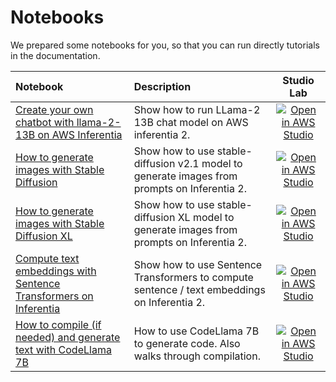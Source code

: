 <!---
Copyright 2024 The HuggingFace Team. All rights reserved.

Licensed under the Apache License, Version 2.0 (the "License");
you may not use this file except in compliance with the License.
You may obtain a copy of the License at

    http://www.apache.org/licenses/LICENSE-2.0

Unless required by applicable law or agreed to in writing, software
distributed under the License is distributed on an "AS IS" BASIS,
WITHOUT WARRANTIES OR CONDITIONS OF ANY KIND, either express or implied.
See the License for the specific language governing permissions and
limitations under the License.
-->

# Notebooks

We prepared some notebooks for you, so that you can run directly tutorials in the documentation.

| Notebook                                                                                                                                                                                | Description                                                                                                                                                                       |        Studio Lab                                                                                                                                                                                                       |
|:----------------------------------------------------------------------------------------------------------------------------------------------------------------------------------------|:----------------------------------------------------------------------------------------------------------------------------------------------------------------------------------|:-----------------------------------------------------------------------------------------------------------------------------------------------------------------------------------------------------------------------:|
| [Create your own chatbot with llama-2-13B on AWS Inferentia](https://github.com/huggingface/optimum-neuron/blob/main/notebooks/text-generation/llama2-13b-chatbot.ipynb)                | Show how to run LLama-2 13B chat model on AWS inferentia 2.                                                                                                                       | [![Open in AWS Studio](https://studiolab.sagemaker.aws/studiolab.svg)](https://studiolab.sagemaker.aws/import/github/huggingface/optimum-neuron/blob/main/notebooks/text-generation/llama2-13b-chatbot.ipynb)           |
| [How to generate images with Stable Diffusion](https://github.com/huggingface/optimum-neuron/blob/main/notebooks/stable-diffusion/stable-diffusion-txt2img.ipynb)                       | Show how to use stable-diffusion v2.1 model to generate images from prompts on Inferentia 2.                                                                                      | [![Open in AWS Studio](https://studiolab.sagemaker.aws/studiolab.svg)](https://studiolab.sagemaker.aws/import/github/huggingface/optimum-neuron/blob/main/notebooks/stable-diffusion/stable-diffusion-txt2img.ipynb)    |
| [How to generate images with Stable Diffusion XL](https://github.com/huggingface/optimum-neuron/blob/main/notebooks/stable-diffusion/stable-diffusion-xl-txt2img.ipynb)                 | Show how to use stable-diffusion XL model to generate images from prompts on Inferentia 2.                                                                                        | [![Open in AWS Studio](https://studiolab.sagemaker.aws/studiolab.svg)](https://studiolab.sagemaker.aws/import/github/huggingface/optimum-neuron/blob/main/notebooks/stable-diffusion/stable-diffusion-xl-txt2img.ipynb) |
| [Compute text embeddings with Sentence Transformers on Inferentia](https://github.com/huggingface/optimum-neuron/blob/main/notebooks/sentence-transformers/getting-started.ipynb)       | Show how to use Sentence Transformers to compute sentence / text embeddings on Inferentia 2.                                                                                      | [![Open in AWS Studio](https://studiolab.sagemaker.aws/studiolab.svg)](https://studiolab.sagemaker.aws/import/github/huggingface/optimum-neuron/blob/main/notebooks/sentence-transformers/getting-started.ipynb)        |
| [How to compile (if needed) and generate text with CodeLlama 7B](https://github.com/huggingface/optimum-neuron/blob/main/notebooks/text-generation/CodeLlama-7B-Compilation.ipynb)      | How to use CodeLlama 7B to generate code. Also walks through compilation.                                                                                                         | [![Open in AWS Studio](https://studiolab.sagemaker.aws/studiolab.svg)](https://studiolab.sagemaker.aws/import/github/huggingface/optimum-neuron/blob/main/notebooks/text-generation/CodeLlama-7B-Compilation.ipynb)     |)
